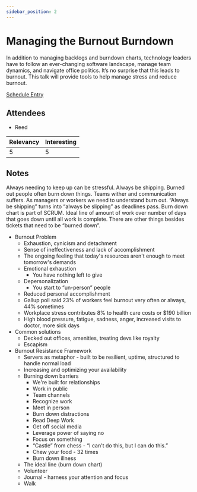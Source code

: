 ```yaml
---
sidebar_position: 2
---
```



# Managing the Burnout Burndown

In addition to managing backlogs and burndown charts, technology leaders have to follow an ever-changing software landscape, manage team dynamics, and navigate office politics. It’s no surprise that this leads to burnout. This talk will provide tools to help manage stress and reduce burnout.

<Speaker
  name='Anjuan Simmons'
  position='Staff Engineering Manager at GitHub'
  imageUrl='https://sessionize.com/image/6887-400o400o2-67-1dbd-4fa8-a570-e7fa664c53a6.01759743-0f17-43ef-a904-6b98e95bbfa9.jpg'
/>

[Schedule Entry](https://railsconf2023.sessionize.com/session/452833)

## Attendees
* Reed

| Relevancy    | Interesting |
| ----------- | ----------- |
| 5           | 5           |

## Notes

Always needing to keep up can be stressful. Always be shipping. Burned out people often burn down things. Teams wither and communication suffers. As managers or workers we need to understand burn out. “Always be shipping” turns into “always be slipping” as deadlines pass. Burn down chart is part of SCRUM. Ideal line of amount of work over number of days that goes down until all work is complete. There are other things besides tickets that need to be “burned down”.

* Burnout Problem
  * Exhaustion, cynicism and detachment
  * Sense of ineffectiveness and lack of accomplishment
  * The ongoing feeling that today's resources aren't enough to meet tomorrow's demands
  * Emotional exhaustion
    * You have nothing left to give
  * Depersonalization
    * You start to “un-person” people
  * Reduced personal accomplishment
  * Gallup poll said 23% of workers feel burnout very often or always, 44% sometimes
  * Workplace stress contributes 8% to health care costs or $190 billion
  * High blood pressure, fatigue, sadness, anger, increased visits to doctor, more sick days
* Common solutions
  * Decked out offices, amenities, treating devs like royalty
  * Escapism
* Burnout Resistance Framework
  * Servers as metaphor - built to be resilient, uptime, structured to handle normal load
  * Increasing and optimizing your availability
  * Burning down barriers
    * We're built for relationships
    * Work in public
    * Team channels
    * Recognize work
    * Meet in person
    * Burn down distractions
    * Read Deep Work
    * Get off social media
    * Leverage power of saying no
    * Focus on something
    * “Castle” from chess - “I can't do this, but I can do this.”
    * Chew your food - 32 times
    * Burn down illness
  * The ideal line (burn down chart)
  * Volunteer
  * Journal - harness your attention and focus
  * Walk
